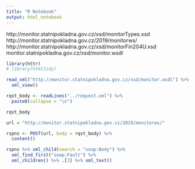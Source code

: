 ```yaml
---
title: "R Notebook"
output: html_notebook
---
```


http://monitor.statnipokladna.gov.cz/xsd/monitorTypes.xsd
http://monitor.statnipokladna.gov.cz/2019/monitorws/
http://monitor.statnipokladna.gov.cz/xsd/monitorFin204U.xsd
monitor.statnipokladna.gov.cz/xsd/monitor.wsdl


```r
library(httr)
# library(htmltidy)
```

```r
read_xml("http://monitor.statnipokladna.gov.cz/xsd/monitor.wsdl") %>% 
  xml_view()
```


```r
rqst_body <- readLines("../request.xml") %>%
  paste0(collapse = "\n")
```


```r
rqst_body
```


```r
url = "http://monitor.statnipokladna.gov.cz/2019/monitorws/"

rspns <- POST(url, body = rqst_body) %>%
  content()
```


```r
rspns %>% xml_child(search = "soap:Body") %>%
  xml_find_first("soap:Fault") %>%
  xml_children() %>% .[3] %>% xml_text()
```


```r
```

